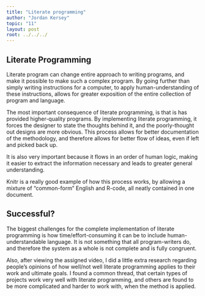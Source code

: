 ```yaml
---
title: "Literate programming"
author: "Jordan Kersey"
topic: "11"
layout: post
root: ../../../
---
```


## Literate Programming
 
Literate program can change entire approach to writing programs, and make it possible to make such a complex program. By going further than simply writing instructions for a computer, to apply human-understanding of these instructions, allows for greater exposition of the entire collection of program and language. 

The most important consequence of literate programming, is that is has provided higher-quality programs.  By implementing literate programming, it forces the designer to state the thoughts behind it, and the poorly-thought out designs are more obvious. This process allows for better documentation of the methodology, and therefore allows for better flow of ideas, even if left and picked back up.

It is also very important because it flows in an order of human logic, making it easier to extract the information necessary and leads to greater general understanding. 

Knitr is a really good example of how this process works, by allowing a mixture of "common-form" English and R-code, all neatly contained in one document.

## Successful? 

The biggest challenges for the complete implementation of literate programming is how time/effort-consuming it can be to include human-understandable language.  It is not something that all program-writers do, and therefore the system as a whole is not complete and is fully congruent.

Also, after viewing the assigned video, I did a little extra research regarding people's opinions of how well/not well literate programming applies to their work and ultimate goals. I found a common thread, that certain types of projects work very well with literate programming, and others are found to be more complicated and harder to work with, when the method is applied.



